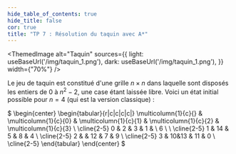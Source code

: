 ```yaml
---
hide_table_of_contents: true
hide_title: false
cor: true
title: "TP 7 : Résolution du taquin avec A*"
---
```



<ThemedImage
  alt="Taquin"
  sources={{
    light: useBaseUrl('/img/taquin_1.png'),
    dark: useBaseUrl('/img/taquin_1.png'),
  }}
  width={"70%"}
/>

Le jeu de taquin est constitué d'une grille $n \times n$ dans laquelle
sont disposés les entiers de $0$ à $n^{2} - 2$, une case étant laissée libre.
Voici un état initial possible pour $n = 4$ (qui est la version classique) :

$
\begin{center}
  \begin{tabular}{r|c|c|c|c|}
    \multicolumn{1}{c}{}
    & \multicolumn{1}{c}{0}
    & \multicolumn{1}{c}{1}
    & \multicolumn{1}{c}{2}
    & \multicolumn{1}{c}{3} \\ \cline{2-5}
    0 & 2 & 3 & 1 & \ 6 \ \\ \cline{2-5}
    1 & 14 & 5 & 8 & 4 \\ \cline{2-5}
    2 & & 12 & 7 & 9 \\ \cline{2-5}
    3 & 10&13 & 11 & 0 \\ \cline{2-5}
  \end{tabular}
\end{center}
$
